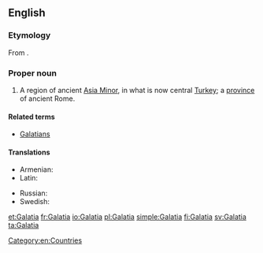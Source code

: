==English==
{{wikipedia}}

===Etymology===
From {{etyl|grc|en}} {{term|Γαλατία||sc=polytonic|tr=Galatia|lang=grc}}.

===Proper noun===
{{en-proper noun}}

# A region of ancient [[Asia Minor]], in what is now central [[Turkey]]; a [[province]] of ancient Rome.

====Related terms====
* [[Galatians]]

====Translations====
{{trans-top|region}}
* Armenian: {{t-|hy|Գաղատիա|tr=Gaġatia}}
* Latin: {{t-|la|Galatia|f}}
{{trans-mid}}
* Russian: {{t-|ru|Галатия|f|tr=Galatija}}
* Swedish: {{t+|sv|Galatien|n}}
{{trans-bottom}}

[[Category:en:Countries]]

[[et:Galatia]]
[[fr:Galatia]]
[[io:Galatia]]
[[pl:Galatia]]
[[simple:Galatia]]
[[fi:Galatia]]
[[sv:Galatia]]
[[ta:Galatia]]